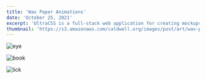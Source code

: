 ```yaml
---
title: 'Wax Paper Animations'
date: 'October 25, 2021'
excerpt: 'UltraCSS is a full-stack web application for creating mockups and graphics with CSS.'
thumbnail: 'https://s3.amazonaws.com/caldwell.org/images/post/art/wax-paper-animations/thumbnail.svg'
---
```


<PrintPageContainer>
<Image
    src="https://s3.amazonaws.com/caldwell.org/images/post/art/wax-paper-animations/eye.gif"
    alt="eye"
    caption="eye.gif"
/>

<Image
    src="https://s3.amazonaws.com/caldwell.org/images/post/art/wax-paper-animations/book.gif"
    alt="book"
    caption="book.gif"
/>

<Image
    src="https://s3.amazonaws.com/caldwell.org/images/post/art/wax-paper-animations/lick.gif"
    alt="lick"
    caption="lick.gif"
/>
</PrintPageContainer>